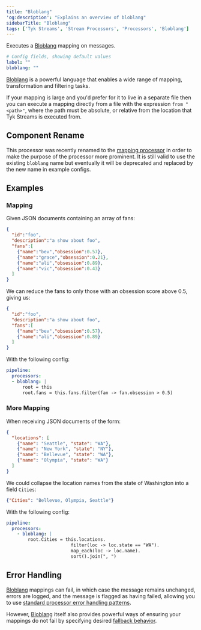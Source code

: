 ```yaml
---
title: "Bloblang"
'og:description': "Explains an overview of bloblang"
sidebarTitle: "Bloblang"
tags: ['Tyk Streams', 'Stream Processors', 'Processors', 'Bloblang']
---
```


Executes a [Bloblang](/5.5/product-stack/tyk-streaming/guides/bloblang/overview) mapping on messages.

```yml
# Config fields, showing default values
label: ""
bloblang: ""
```

[Bloblang](/5.5/product-stack/tyk-streaming/guides/bloblang/overview) is a powerful language that enables a wide range of mapping, transformation and filtering tasks.

If your mapping is large and you'd prefer for it to live in a separate file then you can execute a mapping directly from a file with the expression `from "<path>"`, where the path must be absolute, or relative from the location that Tyk Streams is executed from.

## Component Rename

This processor was recently renamed to the [mapping processor](/5.5/product-stack/tyk-streaming/configuration/processors/mapping) in order to make the purpose of the processor more prominent. It is still valid to use the existing `bloblang` name but eventually it will be deprecated and replaced by the new name in example configs.

## Examples

### Mapping

Given JSON documents containing an array of fans:

```json
{
  "id":"foo",
  "description":"a show about foo",
  "fans":[
    {"name":"bev","obsession":0.57},
    {"name":"grace","obsession":0.21},
    {"name":"ali","obsession":0.89},
    {"name":"vic","obsession":0.43}
  ]
}
```

We can reduce the fans to only those with an obsession score above 0.5, giving us:

```json
{
  "id":"foo",
  "description":"a show about foo",
  "fans":[
    {"name":"bev","obsession":0.57},
    {"name":"ali","obsession":0.89}
  ]
}
```

With the following config:

```yaml
pipeline:
  processors:
  - bloblang: |
      root = this
      root.fans = this.fans.filter(fan -> fan.obsession > 0.5)
```

### More Mapping

When receiving JSON documents of the form:

```json
{
  "locations": [
    {"name": "Seattle", "state": "WA"},
    {"name": "New York", "state": "NY"},
    {"name": "Bellevue", "state": "WA"},
    {"name": "Olympia", "state": "WA"}
  ]
}
```

We could collapse the location names from the state of Washington into a field `Cities`:

```json
{"Cities": "Bellevue, Olympia, Seattle"}
```

With the following config:

```yaml
pipeline:
  processors:
    - bloblang: |
        root.Cities = this.locations.
                        filter(loc -> loc.state == "WA").
                        map_each(loc -> loc.name).
                        sort().join(", ")
```

## Error Handling

[Bloblang](/5.5/product-stack/tyk-streaming/guides/bloblang/overview) mappings can fail, in which case the message remains unchanged, errors are logged, and the message is flagged as having failed, allowing you to use [standard processor error handling patterns](/5.5/product-stack/tyk-streaming/configuration/common-configuration/error-handling).

However, [Bloblang](/5.5/product-stack/tyk-streaming/guides/bloblang/overview) itself also provides powerful ways of ensuring your mappings do not fail by specifying desired [fallback behavior](/5.5/product-stack/tyk-streaming/guides/bloblang/overview#error-handling).

